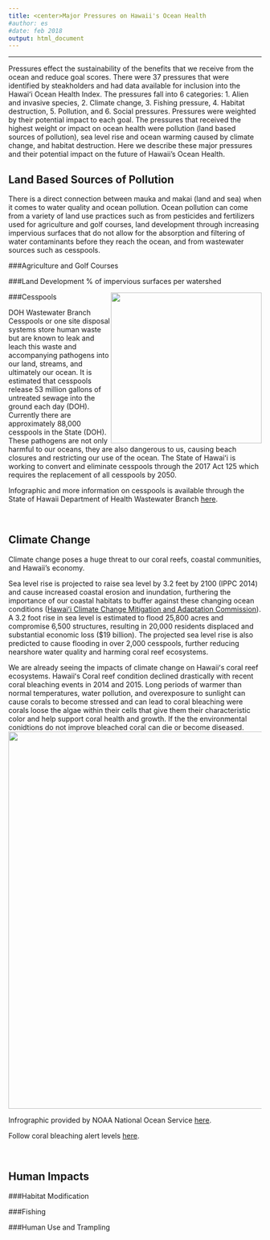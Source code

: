 ```yaml
---
title: <center>Major Pressures on Hawaii's Ocean Health
#author: es
#date: feb 2018
output: html_document
---
```


----
Pressures effect the sustainability of the benefits that we receive from the ocean and reduce goal scores. There were 37 pressures that were identified by steakholders and had data available for inclusion into the Hawaiʻi Ocean Health Index. The pressures fall into 6 categories: 1. Alien and invasive species, 2. Climate change, 3. Fishing pressure, 4. Habitat destruction, 5. Pollution, and 6. Social pressures. Pressures were weighted by their potential impact to each goal. The pressures that received the highest weight or impact on ocean health were pollution (land based sources of pollution), sea level rise and ocean warming caused by climate change, and habitat destruction. Here we describe these major pressures and their potential impact on the future of Hawaii's Ocean Health.


## Land Based Sources of Pollution
There is a direct connection between mauka and makai (land and sea) when it comes to water quality and ocean pollution. Ocean pollution can come from a variety of land use practices such as from pesticides and fertilizers used for agriculture and golf courses, land development through increasing impervious surfaces that do not allow for the absorption and filtering of water contaminants before they reach the ocean, and from wastewater sources such as cesspools.

###Agriculture and Golf Courses 

###Land Development
% of impervious surfaces per watershed

###Cesspools
<div style="float: right"> 
<img src="images/cesspools.jpg" width="300px"></div>DOH Wastewater Branch
Cesspools or one site disposal systems store human waste but are known to leak and leach this waste and accompanying pathogens into our land, streams, and ultimately our ocean. It is estimated that cesspools release 53 million gallons of untreated sewage into the ground each day (DOH). Currently there are approximately 88,000 cesspools in the State (DOH). These pathogens are not only harmful to our oceans, they are also dangerous to us, causing beach closures and restricting our use of the ocean. The State of Hawaiʻi is working to convert and eliminate cesspools through the 2017 Act 125 which requires the replacement of all cesspools by 2050. 

Infographic and more information on cesspools is available through the State of Hawaii Department of Health Wastewater Branch [here](http://health.hawaii.gov/wastewater/cesspools/).


<br>

## Climate Change
Climate change poses a huge threat to our coral reefs, coastal communities, and Hawaii's economy. 




Sea level rise is projected to raise sea level by 3.2 feet by 2100 (IPPC 2014) and cause increased coastal erosion and inundation, furthering the importance of our coastal habitats to buffer against these changing ocean conditions ([Hawaiʻi Climate Change Mitigation and Adaptation Commission](https://climateadaptation.hawaii.gov/wp-content/uploads/2017/12/SLR-Report_Dec2017.pdf)). A 3.2 foot rise in sea level is estimated to flood 25,800 acres and compromise 6,500 structures, resulting in 20,000 residents displaced and substantial economic loss ($19 billion). The projected sea level rise is also predicted to cause flooding in over 2,000 cesspools, further reducing nearshore water quality and harming coral reef ecosystems. 




We are already seeing the impacts of climate change on Hawaiiʻs coral reef ecosystems. Hawaiiʻs Coral reef condition declined drastically with recent coral bleaching events in 2014 and 2015. Long periods of warmer than normal temperatures, water pollution, and overexposure to sunlight can cause corals to become stressed and can lead to coral bleaching were corals loose the algae within their cells that give them their characteristic color and help support coral health and growth. If the the environmental conidtions do not improve bleached coral can die or become diseased.
<div style="float: center"> 
<img src="images/coralbleaching_NOAA.pdf" width="750px"></div>
Infrographic provided by NOAA National Ocean Service [here](https://oceanservice.noaa.gov/facts/coral_bleach.html).

Follow coral bleaching alert levels [here](https://coralreefwatch.noaa.gov/vs/gauges/hawaii.php).

<br>

## Human Impacts
###Habitat Modification


###Fishing


###Human Use and Trampling 
